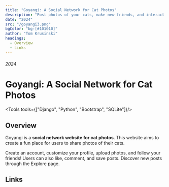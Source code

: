 ```yaml
---
title: "Goyangi: A Social Network for Cat Photos"
description: "Post photos of your cats, make new friends, and interact with their posts."
date: "2024"
src: "/goyangi3.png"
bgColor: "bg-[#101010]"
author: "Tom Krusinski"
headings:
  - Overview
  - Links
---
```




###### 2024

# Goyangi: A Social Network for Cat Photos

<Tools tools={["Django", "Python", "Bootstrap", "SQLite"]}/>

<ImageCap src="/goyangi3.png" bgColor="" caption="" hasBorder={true} hasCaption={false} />

## <span id="overview">Overview</span>

Goyangi is a **social network website for cat photos**. This website aims to create a fun place for users to share photos of their cats.

Create an account, customize your profile, upload photos, and follow your friends! Users can also like, comment, and save posts. Discover new posts through the Explore page.

## <span id="links">Links</span>
<Links />
